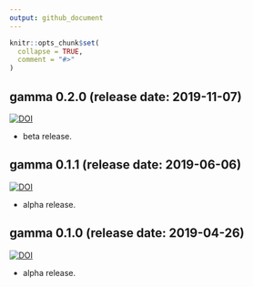 ```yaml
---
output: github_document
---
```


<!-- NEWS.md is generated from NEWS.Rmd. Please edit that file -->

```r
knitr::opts_chunk$set(
  collapse = TRUE,
  comment = "#>"
)
```

<!--# gamma `r utils::packageVersion("gamma")` (`r Sys.Date()`)-->
## gamma 0.2.0 (release date: 2019-11-07)
[![DOI](https://zenodo.org/badge/DOI/10.5281/zenodo.3531996.svg)](https://doi.org/10.5281/zenodo.3531996)

* beta release.

## gamma 0.1.1 (release date: 2019-06-06)
[![DOI](https://zenodo.org/badge/DOI/10.5281/zenodo.3240546.svg)](https://doi.org/10.5281/zenodo.3240546)

* alpha release.

## gamma 0.1.0 (release date: 2019-04-26)
[![DOI](https://zenodo.org/badge/DOI/10.5281/zenodo.2652394.svg)](https://doi.org/10.5281/zenodo.2652394)

* alpha release.
